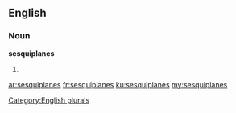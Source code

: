 ==English==

===Noun===
'''sesquiplanes'''

# {{plural of|sesquiplane}}

[[Category:English plurals]]

[[ar:sesquiplanes]]
[[fr:sesquiplanes]]
[[ku:sesquiplanes]]
[[my:sesquiplanes]]